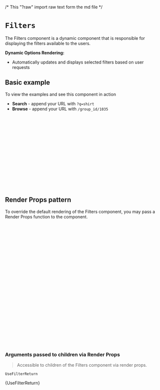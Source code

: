 /* This "?raw" import raw text form the md file */

<Meta of={FiltersStories} />

# `Filters`

The Filters component is a dynamic component that
is responsible for displaying the filters available to the users.

**Dynamic Options Rendering:**

- Automatically updates and displays selected filters based on user requests

<Canvas of={FiltersStories.Primary} />

## Basic example

To view the examples and see this component in action

- **Search** - append your URL with `?q=shirt`
- **Browse** - append your URL with `/group_id/1035`

```jsx
import { CioPlp, CioPlpGrid, Filters } from '@constructor-io/constructorio-ui-plp';
import '@constructor-io/constructorio-ui-plp/styles.css';

const DEMO_API_KEY = 'key_M57QS8SMPdLdLx4x';

export default function MyComponent() {
  return (
    <CioPlp apiKey={DEMO_API_KEY}>
      <CioPlpGrid>
        {(props) => {
          return <Filters facets={props.filters.facets} />;
        }}
      </CioPlpGrid>
    </CioPlp>
  );
}
```

## Render Props pattern

To override the default rendering of the Filters component, you may pass a Render Props function to the component.

```jsx
import { CioPlp, CioPlpGrid, Filters } from '@constructor-io/constructorio-ui-plp';
import '@constructor-io/constructorio-ui-plp/styles.css';

const DEMO_API_KEY = 'key_M57QS8SMPdLdLx4x';

function MyCustomFilters(props) {
  const { facets } = props;
  return <pre>{JSON.stringify(facets, null, 2)}</pre>;
}

export default function MyComponent() {
  return (
    <CioPlp apiKey={DEMO_API_KEY}>
      <CioPlpGrid>
        {(props) => {
          return (
            <Filters facets={props.filters.facets}>
              {(filterProps) => {
                return <MyCustomFilters {...filterProps} />;
              }}
            </Filters>
          );
        }}
      </CioPlpGrid>
    </CioPlp>
  );
}
```

### Arguments passed to children via Render Props

> Accessible to children of the Filters component via render props.

`UseFilterReturn`

<Markdown>{UseFilterReturn}</Markdown>
